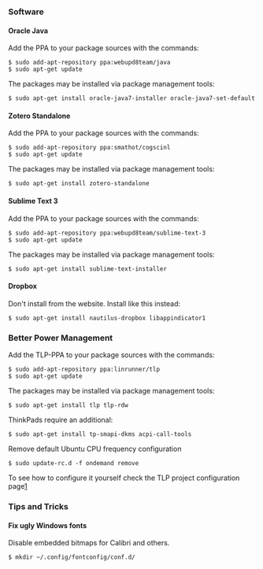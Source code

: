 === Software ===

==== Oracle Java ====

Add the PPA to your package sources with the commands:
 $ sudo add-apt-repository ppa:webupd8team/java
 $ sudo apt-get update

The packages may be installed via package management tools:
 $ sudo apt-get install oracle-java7-installer oracle-java7-set-default

==== Zotero Standalone ====

Add the PPA to your package sources with the commands:
 $ sudo add-apt-repository ppa:smathot/cogscinl
 $ sudo apt-get update

The packages may be installed via package management tools:
 $ sudo apt-get install zotero-standalone

==== Sublime Text 3 ====

Add the PPA to your package sources with the commands:
 $ sudo add-apt-repository ppa:webupd8team/sublime-text-3
 $ sudo apt-get update

The packages may be installed via package management tools:
 $ sudo apt-get install sublime-text-installer

==== Dropbox ====

Don't install from the website. Install like this instead:

 $ sudo apt-get install nautilus-dropbox libappindicator1

=== Better Power Management ===

Add the TLP-PPA to your package sources with the commands:
 $ sudo add-apt-repository ppa:linrunner/tlp
 $ sudo apt-get update

The packages may be installed via package management tools:
 $ sudo apt-get install tlp tlp-rdw

ThinkPads require an additional:
 $ sudo apt-get install tp-smapi-dkms acpi-call-tools

Remove default Ubuntu CPU frequency configuration

 $ sudo update-rc.d -f ondemand remove

To see how to configure it yourself check the TLP project configuration page[http://linrunner.de/en/tlp/docs/tlp-linux-advanced-power-management.html#configuration]

=== Tips and Tricks ===

==== Fix ugly Windows fonts ====

Disable embedded bitmaps for Calibri and others.

 $ mkdir ~/.config/fontconfig/conf.d/

{{hc|~/.config/fontconfig/conf.d/20-no-embedded.conf|2=<nowiki>
<?xml version="1.0"?>
<!DOCTYPE fontconfig SYSTEM "fonts.dtd">
<fontconfig>
  <match target="font">
    <edit name="embeddedbitmap" mode="assign">
      <bool>false</bool>
    </edit>
  </match>
</fontconfig>
</nowiki>
}}